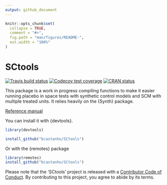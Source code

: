 ```yaml
---
output: github_document
---
```


<!-- README.md is generated from README.Rmd. Please edit that file -->

```r
knitr::opts_chunk$set(
  collapse = TRUE,
  comment = "#>",
  fig.path = "man/figures/README-",
  out.width = "100%"
)
```
# SCtools

<!-- badges: start -->
[![Travis build status](https://travis-ci.org/medewitt/SCtools.svg?branch=master)](https://travis-ci.org/medewitt/SCtools)
[![Codecov test coverage](https://codecov.io/gh/medewitt/SCtools/branch/master/graph/badge.svg)](https://codecov.io/gh/medewitt/SCtools?branch=master)
[![CRAN status](https://www.r-pkg.org/badges/version/SCtools)](https://CRAN.R-project.org/package=SCtools)
<!-- badges: end -->

This package is a work in progress compiling functions to make it easier running placebo in space tests with synthetic control models and SCM with multiple treated units. It relies heavily on the {Synth} package.

[Reference manual](SCtools-manual.pdf)


You can install it with {devtools}.

```r
library(devtools)

install_github("bcastanho/SCtools")
```
Or with the {remotes} package

```r
library(remotes)
install_github("bcastanho/SCtools")
```

Please note that the 'SCtools' project is released with a
[Contributor Code of Conduct](https://github.com/medewitt/tidyqwi/blob/master/CODE_OF_CONDUCT.md).
By contributing to this project, you agree to abide by its terms.
